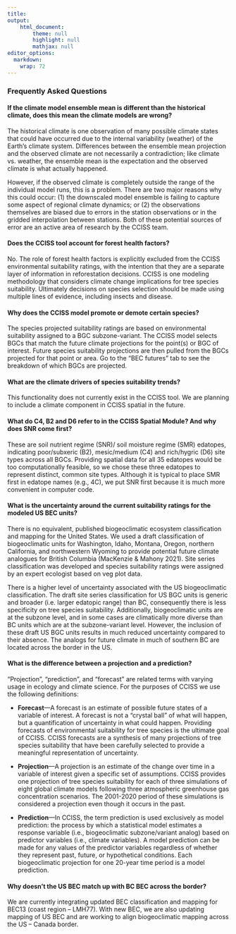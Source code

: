 ```yaml
---
title: 
output: 
    html_document:
        theme: null
        highlight: null
        mathjax: null
editor_options: 
  markdown: 
    wrap: 72
---
```


### Frequently Asked Questions

#### If the climate model ensemble mean is different than the historical climate, does this mean the climate models are wrong?

The historical climate is one observation of many possible climate
states that could have occurred due to the internal variability
(weather) of the Earth’s climate system. Differences between the
ensemble mean projection and the observed climate are not necessarily a
contradiction; like climate vs. weather, the ensemble mean is the
expectation and the observed climate is what actually happened.

However, if the observed climate is completely outside the range of the
individual model runs, this is a problem. There are two major reasons
why this could occur: (1) the downscaled model ensemble is failing to
capture some aspect of regional climate dynamics; or (2) the
observations themselves are biased due to errors in the station
observations or in the gridded interpolation between stations. Both of
these potential sources of error are an active area of research by the
CCISS team.

#### Does the CCISS tool account for forest health factors?

No. The role of forest health factors is explicitly excluded from the
CCISS environmental suitability ratings, with the intention that they
are a separate layer of information in reforestation decisions. CCISS is
one modeling methodology that considers climate change implications for
tree species suitability. Ultimately decisions on species selection
should be made using multiple lines of evidence, including insects and
disease.

#### Why does the CCISS model promote or demote certain species?

The species projected suitability ratings are based on environmental
suitability assigned to a BGC subzone-variant. The CCISS model selects
BGCs that match the future climate projections for the point(s) or BGC
of interest. Future species suitability projections are then pulled from
the BGCs projected for that point or area. Go to the “BEC futures” tab
to see the breakdown of which BGCs are projected.

#### What are the climate drivers of species suitability trends?

This functionality does not currently exist in the CCISS tool. We are
planning to include a climate component in CCISS spatial in the future.

#### What do C4, B2 and D6 refer to in the CCISS Spatial Module? And why does SNR come first?

These are soil nutrient regime (SNR)/ soil moisture regime (SMR)
edatopes, indicating poor/subxeric (B2), mesic/medium (C4) and
rich/hygric (D6) site types across all BGCs. Providing spatial data for all 35 edatopes would be too computationally feasible, so we chose these three edatopes to represent distinct, common site types. 
Although it is typical to place SMR first in edatope names (e.g., 4C), we put SNR first because it is much more convenient in computer code. 

#### What is the uncertainty around the current suitability ratings for the modeled US BEC units?

There is no equivalent, published biogeoclimatic ecosystem
classification and mapping for the United States. We used a draft
classification of biogeoclimatic units for Washington, Idaho, Montana,
Oregon, northern California, and northwestern Wyoming to provide
potential future climate analogues for British Columbia (MacKenzie &
Mahony 2021). Site series classification was developed and species
suitability ratings were assigned by an expert ecologist based on veg
plot data.

There is a higher level of uncertainty associated with the US
biogeoclimatic classification. The draft site series classification for
US BGC units is generic and broader (i.e. larger edatopic range) than
BC, consequently there is less specificity on tree species suitability.
Additionally, biogeoclimatic units are at the subzone level, and in some
cases are climatically more diverse than BC units which are at the
subzone-variant level. However, the inclusion of these draft US BGC
units results in much reduced uncertainty compared to their absence. The
analogs for future climate in much of southern BC are located across the
border in the US.

#### What is the difference between a projection and a prediction?

“Projection”, “prediction”, and “forecast” are related terms with
varying usage in ecology and climate science. For the purposes of CCISS
we use the following definitions:

-   **Forecast**—A forecast is an estimate of possible future states of
    a variable of interest. A forecast is not a “crystal ball” of what
    will happen, but a quantification of uncertainty in what could
    happen. Providing forecasts of environmental suitability for tree
    species is the ultimate goal of CCISS. CCISS forecasts are a
    synthesis of many projections of tree species suitability that have
    been carefully selected to provide a meaningful representation of
    uncertainty.

-   **Projection**—A projection is an estimate of the change over time
    in a variable of interest given a specific set of assumptions. CCISS
    provides one projection of tree species suitability for each of
    three simulations of eight global climate models following three
    atmospheric greenhouse gas concentration scenarios. The 2001-2020
    period of these simulations is considered a projection even though
    it occurs in the past.

-   **Prediction**—In CCISS, the term prediction is used exclusively as
    model prediction: the process by which a statistical model estimates
    a response variable (i.e., biogeoclimatic subzone/variant analog)
    based on predictor variables (i.e., climate variables). A model
    prediction can be made for any values of the predictor variables
    regardless of whether they represent past, future, or hypothetical
    conditions. Each biogeoclimatic projection for one 20-year time
    period is a model prediction.

#### Why doesn’t the US BEC match up with BC BEC across the border?

We are currently integrating updated BEC classification and mapping for
BEC13 (coast region – LMH77). With new BEC, we are also updating mapping
of US BEC and are working to align biogeoclimatic mapping across the US
– Canada border.
